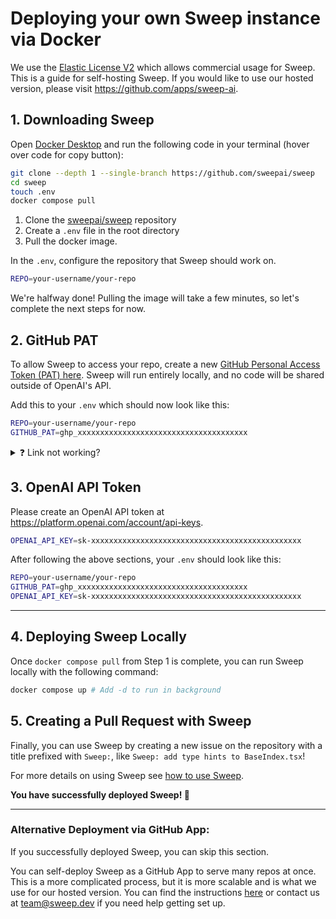 # Deploying your own Sweep instance via Docker

We use the&nbsp;[Elastic License V2](https://www.elastic.co/licensing/elastic-license) which allows commercial usage for Sweep.
This is a guide for self-hosting Sweep. If you would like to use our hosted version, please visit https://github.com/apps/sweep-ai.

## 1. Downloading Sweep

Open [Docker Desktop](https://www.docker.com/products/docker-desktop/) and run the following code in your terminal (hover over code for copy button):

```sh filename="terminal"
git clone --depth 1 --single-branch https://github.com/sweepai/sweep
cd sweep
touch .env
docker compose pull
```

1. Clone the [sweepai/sweep](https://github.com/sweepai/sweep) repository
2. Create a `.env` file in the root directory
3. Pull the docker image.

In the `.env`, configure the repository that Sweep should work on.

```sh filename=".env"
REPO=your-username/your-repo
```

We're halfway done! Pulling the image will take a few minutes, so let's complete the next steps for now.

## 2. GitHub PAT
To allow Sweep to access your repo, create a new [GitHub Personal Access Token (PAT) here](https://github.com/settings/tokens/new?description=Sweep%20Self-hosted&scopes=repo,workflow). Sweep will run entirely locally, and no code will be shared outside of OpenAI's API.

Add this to your `.env` which should now look like this:

```sh filename=".env"
REPO=your-username/your-repo
GITHUB_PAT=ghp_xxxxxxxxxxxxxxxxxxxxxxxxxxxxxxxxxxxxxx
```

<details>
<summary>
❓ Link not working?
</summary>
If the link doesn't work, you can go [here](https://github.com/settings/tokens/new) and manually set your preferred token name (e.g. Sweep Self-Hosted), and select the following permissions:
* repo (ALL)
* workflow
</details>

## 3. OpenAI API Token

Please create an OpenAI API token at https://platform.openai.com/account/api-keys.
```sh
OPENAI_API_KEY=sk-xxxxxxxxxxxxxxxxxxxxxxxxxxxxxxxxxxxxxxxxxxxxxxx
```

After following the above sections, your `.env` should look like this:
```sh filename=".env"
REPO=your-username/your-repo
GITHUB_PAT=ghp_xxxxxxxxxxxxxxxxxxxxxxxxxxxxxxxxxxxxxx
OPENAI_API_KEY=sk-xxxxxxxxxxxxxxxxxxxxxxxxxxxxxxxxxxxxxxxxxxxxxxx
```

---

## 4. Deploying Sweep Locally

Once `docker compose pull` from Step 1 is complete, you can run Sweep locally with the following command:

```sh filename="terminal"
docker compose up # Add -d to run in background
```

## 5. Creating a Pull Request with Sweep

Finally, you can use Sweep by creating a new issue on the repository with a title prefixed with `Sweep:`, like `Sweep: add type hints to BaseIndex.tsx`!

For more details on using Sweep see [how to use Sweep](https://docs.sweep.dev/#-how-to-use-sweep).

**You have successfully deployed Sweep! 🚀**

---

### Alternative Deployment via GitHub App:
If you successfully deployed Sweep, you can skip this section.

You can self-deploy Sweep as a GitHub App to serve many repos at once. This is a more complicated process, but it is more scalable and is what we use for our hosted version. You can find the instructions [here](https://docs.sweep.dev/usage/self-hosting) or contact us at team@sweep.dev if you need help getting set up.
